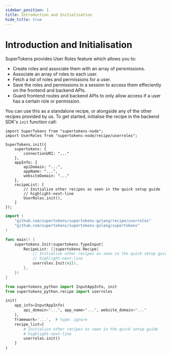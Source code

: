 ```yaml
---
sidebar_position: 1
title: Introduction and Initialisation
hide_title: true
---
```



# Introduction and Initialisation

SuperTokens provides User Roles feature which allows you to:
- Create roles and associate them with an array of persmissions.
- Associate an array of roles to each user.
- Fetch a list of roles and permissions for a user.
- Save the roles and permissions in a session to access them effeciently on the frontend and backend APIs.
- Guard frontend routes and backend APIs to only allow access if a user has a certain role or permission.

You can use this as a standalone recipe, or alongside any of the other recipes provided by us. To get started, initialise the recipe in the backend SDK's `init` function call:

<BackendSDKTabs>
<TabItem value="nodejs">

```tsx
import SuperTokens from "supertokens-node";
import UserRoles from "supertokens-node/recipe/userroles";

SuperTokens.init({
    supertokens: {
        connectionURI: "..."
    },
    appInfo: {
        apiDomain: "...",
        appName: "...",
        websiteDomain: "..."
    },
    recipeList: [
        // Initialize other recipes as seen in the quick setup guide
        // highlight-next-line
        UserRoles.init(),
    ]
});
```

</TabItem>
<TabItem value="go">

```go
import (
	"github.com/supertokens/supertokens-golang/recipe/userroles"
	"github.com/supertokens/supertokens-golang/supertokens"
)

func main() {
	supertokens.Init(supertokens.TypeInput{
		RecipeList: []supertokens.Recipe{
            // Initialize other recipes as seen in the quick setup guide
            // highlight-next-line
			userroles.Init(nil),
		},
	})
}
```

</TabItem> 
<TabItem value="python">

```python
from supertokens_python import InputAppInfo, init
from supertokens_python.recipe import userroles

init(
    app_info=InputAppInfo(
        api_domain="...", app_name="...", website_domain="..."
    ),
    framework='...',  # type: ignore
    recipe_list=[
        # Initialize other recipes as seen in the quick setup guide
        # highlight-next-line
        userroles.init()
    ]
)
```

</TabItem>
</BackendSDKTabs>